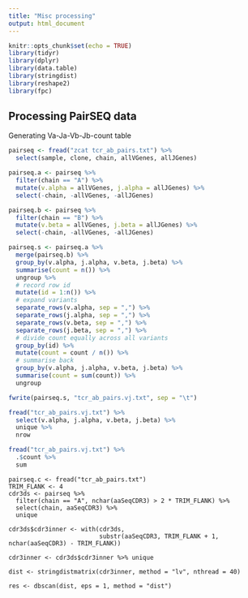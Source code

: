 ```yaml
---
title: "Misc processing"
output: html_document
---
```


```r
knitr::opts_chunk$set(echo = TRUE)
library(tidyr)
library(dplyr)
library(data.table)
library(stringdist)
library(reshape2)
library(fpc)
```

## Processing PairSEQ data

Generating Va-Ja-Vb-Jb-count table

```r
pairseq <- fread("zcat tcr_ab_pairs.txt") %>%
  select(sample, clone, chain, allVGenes, allJGenes)

pairseq.a <- pairseq %>%
  filter(chain == "A") %>%
  mutate(v.alpha = allVGenes, j.alpha = allJGenes) %>%
  select(-chain, -allVGenes, -allJGenes)

pairseq.b <- pairseq %>%
  filter(chain == "B") %>%
  mutate(v.beta = allVGenes, j.beta = allJGenes) %>%
  select(-chain, -allVGenes, -allJGenes)

pairseq.s <- pairseq.a %>%
  merge(pairseq.b) %>%
  group_by(v.alpha, j.alpha, v.beta, j.beta) %>%
  summarise(count = n()) %>%
  ungroup %>%
  # record row id
  mutate(id = 1:n()) %>%
  # expand variants
  separate_rows(v.alpha, sep = ",") %>%
  separate_rows(j.alpha, sep = ",") %>%
  separate_rows(v.beta, sep = ",") %>%
  separate_rows(j.beta, sep = ",") %>%
  # divide count equally across all variants
  group_by(id) %>%
  mutate(count = count / n()) %>%
  # summarise back
  group_by(v.alpha, j.alpha, v.beta, j.beta) %>%
  summarise(count = sum(count)) %>%
  ungroup

fwrite(pairseq.s, "tcr_ab_pairs.vj.txt", sep = "\t")
```

```r
fread("tcr_ab_pairs.vj.txt") %>%
  select(v.alpha, j.alpha, v.beta, j.beta) %>%
  unique %>%
  nrow

fread("tcr_ab_pairs.vj.txt") %>%
  .$count %>%
  sum
```

```
pairseq.c <- fread("tcr_ab_pairs.txt")
TRIM_FLANK <- 4
cdr3ds <- pairseq %>%
  filter(chain == "A", nchar(aaSeqCDR3) > 2 * TRIM_FLANK) %>%
  select(chain, aaSeqCDR3) %>%
  unique

cdr3ds$cdr3inner <- with(cdr3ds,
                         substr(aaSeqCDR3, TRIM_FLANK + 1, nchar(aaSeqCDR3) - TRIM_FLANK))

cdr3inner <- cdr3ds$cdr3inner %>% unique

dist <- stringdistmatrix(cdr3inner, method = "lv", nthread = 40)

res <- dbscan(dist, eps = 1, method = "dist")  
```




